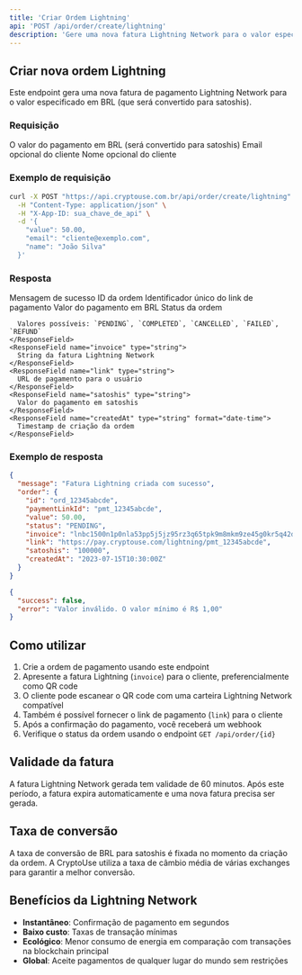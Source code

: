 ```yaml
---
title: 'Criar Ordem Lightning'
api: 'POST /api/order/create/lightning'
description: 'Gere uma nova fatura Lightning Network para o valor especificado'
---
```


## Criar nova ordem Lightning

Este endpoint gera uma nova fatura de pagamento Lightning Network para o valor especificado em BRL (que será convertido para satoshis).

### Requisição

<ParamField body="value" type="number" required>
  O valor do pagamento em BRL (será convertido para satoshis)
</ParamField>

<ParamField body="email" type="string">
  Email opcional do cliente
</ParamField>

<ParamField body="name" type="string">
  Nome opcional do cliente
</ParamField>

### Exemplo de requisição

```bash
curl -X POST "https://api.cryptouse.com.br/api/order/create/lightning" \
  -H "Content-Type: application/json" \
  -H "X-App-ID: sua_chave_de_api" \
  -d '{
    "value": 50.00,
    "email": "cliente@exemplo.com",
    "name": "João Silva"
  }'
```

### Resposta

<ResponseField name="message" type="string">
  Mensagem de sucesso
</ResponseField>

<ResponseField name="order" type="object">
  <Expandable title="Propriedades">
    <ResponseField name="id" type="string">
      ID da ordem
    </ResponseField>
    <ResponseField name="paymentLinkId" type="string">
      Identificador único do link de pagamento
    </ResponseField>
    <ResponseField name="value" type="number">
      Valor do pagamento em BRL
    </ResponseField>
    <ResponseField name="status" type="string">
      Status da ordem
      
      Valores possíveis: `PENDING`, `COMPLETED`, `CANCELLED`, `FAILED`, `REFUND`
    </ResponseField>
    <ResponseField name="invoice" type="string">
      String da fatura Lightning Network
    </ResponseField>
    <ResponseField name="link" type="string">
      URL de pagamento para o usuário
    </ResponseField>
    <ResponseField name="satoshis" type="string">
      Valor do pagamento em satoshis
    </ResponseField>
    <ResponseField name="createdAt" type="string" format="date-time">
      Timestamp de criação da ordem
    </ResponseField>
  </Expandable>
</ResponseField>

### Exemplo de resposta

<CodeGroup>

```json Sucesso (201)
{
  "message": "Fatura Lightning criada com sucesso",
  "order": {
    "id": "ord_12345abcde",
    "paymentLinkId": "pmt_12345abcde",
    "value": 50.00,
    "status": "PENDING",
    "invoice": "lnbc1500n1p0nla53pp5j5jz95rz3q65tpk9m8mkm9ze45g0kr5q42dkkcfk4wxtywf5nhqdqqcqzpgxqyz5vqsp5usw4xtnszv9g7g2acu89a26793qmk9ee7vxd5x5w5h9ht28qjq9qyyssqllgz56hkwmxj4z6tqpaj3c4pww7qgzjn266km3vz5kdmzgaacpmxn90zg8xgq2l3ezqxtj5grw4xdj3ya8lc30a9vfwlnv5mwqv8qqfcvdal",
    "link": "https://pay.cryptouse.com/lightning/pmt_12345abcde",
    "satoshis": "100000",
    "createdAt": "2023-07-15T10:30:00Z"
  }
}
```

```json Requisição inválida (400)
{
  "success": false,
  "error": "Valor inválido. O valor mínimo é R$ 1,00"
}
```

</CodeGroup>

## Como utilizar

1. Crie a ordem de pagamento usando este endpoint
2. Apresente a fatura Lightning (`invoice`) para o cliente, preferencialmente como QR code
3. O cliente pode escanear o QR code com uma carteira Lightning Network compatível
4. Também é possível fornecer o link de pagamento (`link`) para o cliente
5. Após a confirmação do pagamento, você receberá um webhook
6. Verifique o status da ordem usando o endpoint `GET /api/order/{id}`

## Validade da fatura

A fatura Lightning Network gerada tem validade de 60 minutos. Após este período, a fatura expira automaticamente e uma nova fatura precisa ser gerada.

## Taxa de conversão

A taxa de conversão de BRL para satoshis é fixada no momento da criação da ordem. A CryptoUse utiliza a taxa de câmbio média de várias exchanges para garantir a melhor conversão.

## Benefícios da Lightning Network

- **Instantâneo**: Confirmação de pagamento em segundos
- **Baixo custo**: Taxas de transação mínimas
- **Ecológico**: Menor consumo de energia em comparação com transações na blockchain principal
- **Global**: Aceite pagamentos de qualquer lugar do mundo sem restrições 